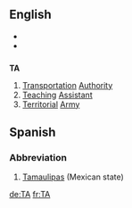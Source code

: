 ==English==
*{{see|Ta}}
*{{see|ta}}
==={{initialism}}===
'''TA'''
#[[Transportation]] [[Authority]]
#[[Teaching]] [[Assistant]]
#[[Territorial]] [[Army]]

==Spanish==
===Abbreviation===
#[[Tamaulipas]] (Mexican state)

[[de:TA]]
[[fr:TA]]